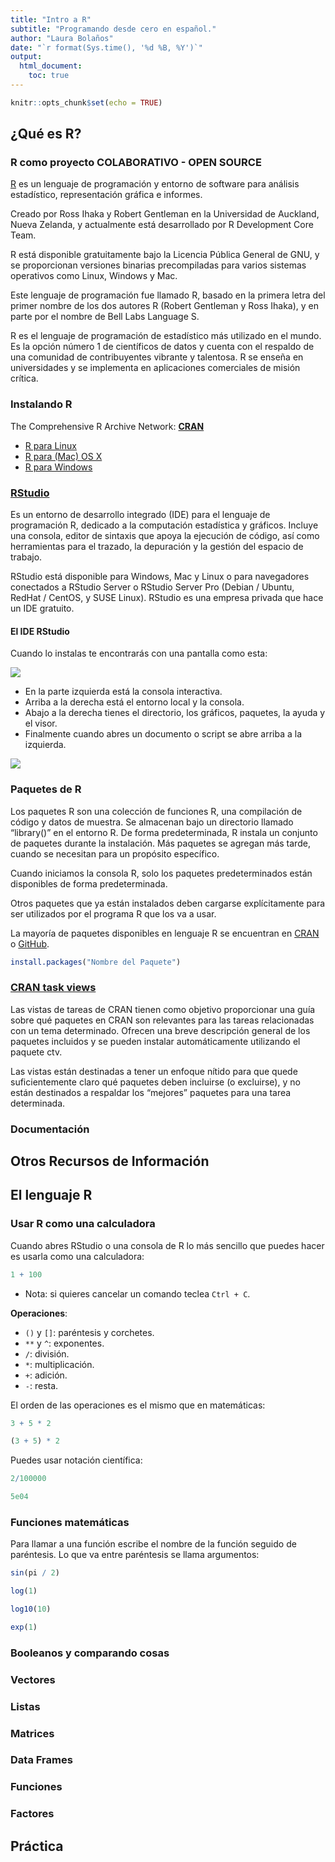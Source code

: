```yaml
---
title: "Intro a R"
subtitle: "Programando desde cero en español."
author: "Laura Bolaños"
date: "`r format(Sys.time(), '%d %B, %Y')`"
output:
  html_document: 
    toc: true
---
```


```r
knitr::opts_chunk$set(echo = TRUE)
```

## ¿Qué es R?

### R como proyecto COLABORATIVO - OPEN SOURCE

[R](https://www.r-project.org/) es un lenguaje de programación y entorno de software para análisis estadístico, representación gráfica e informes. 

Creado por Ross Ihaka y Robert Gentleman en la Universidad de Auckland, Nueva Zelanda, y actualmente está desarrollado por R Development Core Team. 

R está disponible gratuitamente bajo la Licencia Pública General de GNU, y se proporcionan versiones binarias precompiladas para varios sistemas operativos como Linux, Windows y Mac. 

Este lenguaje de programación fue llamado R, basado en la primera letra del primer nombre de los dos autores R (Robert Gentleman y Ross Ihaka), y en parte por el nombre de Bell Labs Language S.

R es el lenguaje de programación de estadístico más utilizado en el mundo. Es la opción número 1 de científicos de datos y cuenta con el respaldo de una comunidad de contribuyentes vibrante y talentosa. R se enseña en universidades y se implementa en aplicaciones comerciales de misión crítica.

### Instalando R

The Comprehensive R Archive Network: [**CRAN**](https://cran.r-project.org/)

- [R para Linux](https://cran.r-project.org/bin/linux/)
- [R para (Mac) OS X](https://cran.r-project.org/bin/macosx/)
- [R para Windows](https://cran.r-project.org/)

### [RStudio](https://www.rstudio.com/)

Es un entorno de desarrollo integrado (IDE) para el lenguaje de programación R, dedicado a la computación estadística y gráficos. Incluye una consola, editor de sintaxis que apoya la ejecución de código, así como herramientas para el trazado, la depuración y la gestión del espacio de trabajo.

RStudio está disponible para Windows, Mac y Linux o para navegadores conectados a RStudio Server o RStudio Server Pro (Debian / Ubuntu, RedHat / CentOS, y SUSE Linux). RStudio es una empresa privada que hace un IDE gratuito.

#### El IDE RStudio

Cuando lo instalas te encontrarás con una pantalla como esta:

![](https://swcarpentry.github.io/r-novice-gapminder/fig/01-rstudio.png)

- En la parte izquierda está la consola interactiva.
- Arriba a la derecha está el entorno local y la consola.
- Abajo a la derecha tienes el directorio, los gráficos, paquetes, la ayuda y el visor.
- Finalmente cuando abres un documento o script se abre arriba a la izquierda.

![](https://swcarpentry.github.io/r-novice-gapminder/fig/01-rstudio-script.png)

### Paquetes de R

Los paquetes R son una colección de funciones R, una compilación de código y datos de muestra. Se almacenan bajo un directorio llamado “library()” en el entorno R. 
De forma predeterminada, R instala un conjunto de paquetes durante la instalación. Más paquetes se agregan más tarde, cuando se necesitan para un propósito específico.

Cuando iniciamos la consola R, solo los paquetes predeterminados están disponibles de forma predeterminada. 

Otros paquetes que ya están instalados deben cargarse explícitamente para ser utilizados por el programa R que los va a usar.

La mayoría de paquetes disponibles en lenguaje R se encuentran en [CRAN](http://cran.es.r-project.org/web/packages/) o [GitHub](http://rpkg.gepuro.net/).


```r
install.packages("Nombre del Paquete")
```

### [CRAN task views](https://cran.r-project.org/web/views/)

Las vistas de tareas de CRAN tienen como objetivo proporcionar una guía sobre qué paquetes en CRAN son relevantes para las tareas relacionadas con un tema determinado. Ofrecen una breve descripción general de los paquetes incluidos y se pueden instalar automáticamente utilizando el paquete ctv. 

Las vistas están destinadas a tener un enfoque nítido para que quede suficientemente claro qué paquetes deben incluirse (o excluirse), y no están destinados a respaldar los "mejores" paquetes para una tarea determinada.


### Documentación

## Otros Recursos de Información

## El lenguaje R

### Usar R como una calculadora

Cuando abres RStudio o una consola de R lo más sencillo que puedes hacer es usarla como una calculadora:

```r
1 + 100
```

* Nota: si quieres cancelar un comando teclea `Ctrl + C`.

**Operaciones**:

- `()` y `[]`: paréntesis y corchetes.
- `**` y `^`: exponentes.
- `/`: división.
- `*`: multiplicación.
- `+`: adición.
- `-`: resta.

El orden de las operaciones es el mismo que en matemáticas:

```r
3 + 5 * 2

(3 + 5) * 2
```

Puedes usar notación científica:

```r
2/100000

5e04
```
### Funciones matemáticas

Para llamar a una función escribe el nombre de la función seguido de paréntesis. Lo que va entre paréntesis se llama argumentos:

```r
sin(pi / 2)

log(1)

log10(10)

exp(1)
```

### Booleanos y comparando cosas



### Vectores
### Listas
### Matrices
### Data Frames
### Funciones
### Factores	
## Práctica

